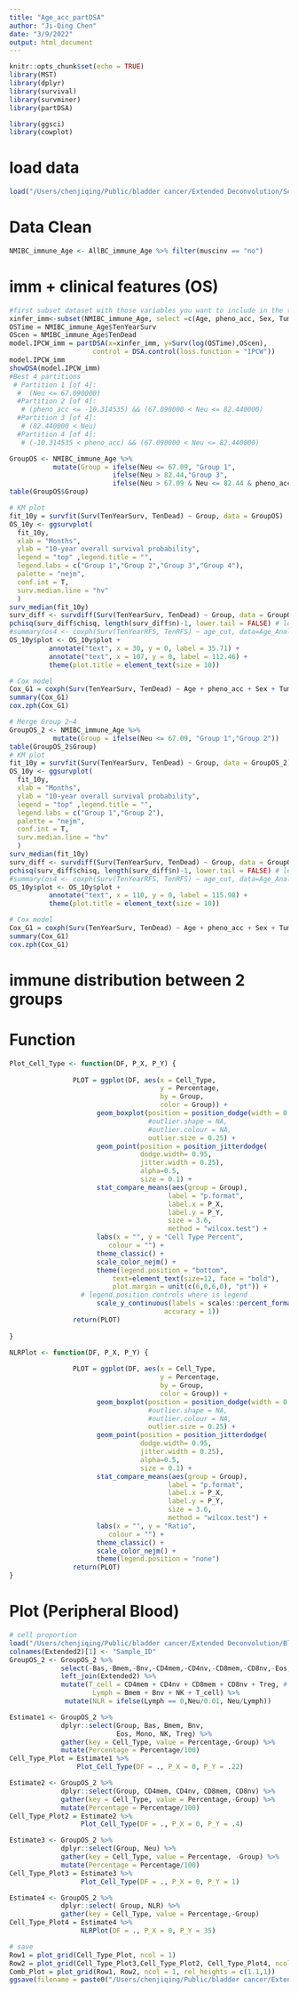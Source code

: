 ```yaml
---
title: "Age_acc_partDSA"
author: "Ji-Qing Chen"
date: "3/9/2022"
output: html_document
---
```


```r
knitr::opts_chunk$set(echo = TRUE)
library(MST)
library(dplyr)
library(survival)
library(survminer)
library(partDSA)

library(ggsci)
library(cowplot)
```

# load data
```r
load("/Users/chenjiqing/Public/bladder cancer/Extended Deconvolution/Script/SS_RPMM/BLCR_classed_cellprop.RData") # immune cell already winsorized
```

# Data Clean
```r
NMIBC_immune_Age <- AllBC_immune_Age %>% filter(muscinv == "no")
```

# imm + clinical features (OS)
```r
#first subset dataset with those variables you want to include in the tree
xinfer_imm<-subset(NMIBC_immune_Age, select =c(Age, pheno_acc, Sex, Tumor_grade, Smoking_status, BCG, Bnv, CD4mem, CD8mem, Neu, NK))
OSTime = NMIBC_immune_Age$TenYearSurv
OScen = NMIBC_immune_Age$TenDead
model.IPCW_imm = partDSA(x=xinfer_imm, y=Surv(log(OSTime),OScen),
                     control = DSA.control(loss.function = "IPCW"))
model.IPCW_imm
showDSA(model.IPCW_imm)
#Best 4 partitions
 # Partition 1 [of 4]:
  #  (Neu <= 67.090000)
  #Partition 2 [of 4]:
   # (pheno_acc <= -10.314535) && (67.090000 < Neu <= 82.440000)
  #Partition 3 [of 4]:
   # (82.440000 < Neu)
  #Partition 4 [of 4]:
   # (-10.314535 < pheno_acc) && (67.090000 < Neu <= 82.440000)

GroupOS <- NMIBC_immune_Age %>% 
           mutate(Group = ifelse(Neu <= 67.09, "Group 1", 
                          ifelse(Neu > 82.44,"Group 3",
                          ifelse(Neu > 67.09 & Neu <= 82.44 & pheno_acc > -10.31 , "Group 4","Group 2"))))
table(GroupOS$Group)

# KM plot
fit_10y = survfit(Surv(TenYearSurv, TenDead) ~ Group, data = GroupOS)
OS_10y <- ggsurvplot(
  fit_10y,
  xlab = "Months", 
  ylab = "10-year overall survival probability",
  legend = "top" ,legend.title = "", 
  legend.labs = c("Group 1","Group 2","Group 3","Group 4"),
  palette = "nejm",
  conf.int = T,
  surv.median.line = "hv"
  )
surv_median(fit_10y)
surv_diff <- survdiff(Surv(TenYearSurv, TenDead) ~ Group, data = GroupOS)
pchisq(surv_diff$chisq, length(surv_diff$n)-1, lower.tail = FALSE) # log-rank test p value
#summary(os4 <- coxph(Surv(TenYearRFS, TenRFS) ~ age_cut, data=Age_Analysis))
OS_10y$plot <- OS_10y$plot + 
          annotate("text", x = 30, y = 0, label = 35.71) +
          annotate("text", x = 107, y = 0, label = 112.46) +
          theme(plot.title = element_text(size = 10))

# Cox model
Cox_G1 = coxph(Surv(TenYearSurv, TenDead) ~ Age + pheno_acc + Sex + Tumor_grade + Smoking_status + BCG + Group, data = GroupOS)
summary(Cox_G1)
cox.zph(Cox_G1)

# Merge Group 2~4
GroupOS_2 <- NMIBC_immune_Age %>% 
           mutate(Group = ifelse(Neu <= 67.09, "Group 1","Group 2"))
table(GroupOS_2$Group)
# KM plot
fit_10y = survfit(Surv(TenYearSurv, TenDead) ~ Group, data = GroupOS_2)
OS_10y <- ggsurvplot(
  fit_10y,
  xlab = "Months", 
  ylab = "10-year overall survival probability",
  legend = "top" ,legend.title = "", 
  legend.labs = c("Group 1","Group 2"),
  palette = "nejm",
  conf.int = T,
  surv.median.line = "hv"
  )
surv_median(fit_10y)
surv_diff <- survdiff(Surv(TenYearSurv, TenDead) ~ Group, data = GroupOS_2)
pchisq(surv_diff$chisq, length(surv_diff$n)-1, lower.tail = FALSE) # log-rank test p value
#summary(os4 <- coxph(Surv(TenYearRFS, TenRFS) ~ age_cut, data=Age_Analysis))
OS_10y$plot <- OS_10y$plot + 
          annotate("text", x = 110, y = 0, label = 115.98) +
          theme(plot.title = element_text(size = 10))

# Cox model
Cox_G1 = coxph(Surv(TenYearSurv, TenDead) ~ Age + pheno_acc + Sex + Tumor_grade + Smoking_status + BCG + Group, data = GroupOS_2)
summary(Cox_G1)
cox.zph(Cox_G1)
```

# immune distribution between 2 groups
# Function
```r
Plot_Cell_Type <- function(DF, P_X, P_Y) {
                
                PLOT = ggplot(DF, aes(x = Cell_Type, 
                                      y = Percentage, 
                                      by = Group, 
                                      color = Group)) +
                      geom_boxplot(position = position_dodge(width = 0.95),
                                   #outlier.shape = NA, 
                                   #outlier.colour = NA, 
                                   outlier.size = 0.25) +
                      geom_point(position = position_jitterdodge(
                                 dodge.width= 0.95,
                                 jitter.width = 0.25), 
                                 alpha=0.5,
                                 size = 0.1) +
                      stat_compare_means(aes(group = Group), 
                                        label = "p.format",
                                        label.x = P_X, 
                                        label.y = P_Y, 
                                        size = 3.6, 
                                        method = "wilcox.test") +
                      labs(x = "", y = "Cell Type Percent", 
                         colour = "") +
                      theme_classic() +
                      scale_color_nejm() +
                      theme(legend.position = "bottom",
                          text=element_text(size=12, face = "bold"),
                          plot.margin = unit(c(6,0,6,0), "pt")) + 
                  # legend.position controls where is legend
                      scale_y_continuous(labels = scales::percent_format(
                                       accuracy = 1)) 
                return(PLOT)
                
}

NLRPlot <- function(DF, P_X, P_Y) {
                
                PLOT = ggplot(DF, aes(x = Cell_Type, 
                                      y = Percentage, 
                                      by = Group, 
                                      color = Group)) +
                      geom_boxplot(position = position_dodge(width = 0.95),
                                   #outlier.shape = NA, 
                                   #outlier.colour = NA, 
                                   outlier.size = 0.25) +
                      geom_point(position = position_jitterdodge(
                                 dodge.width= 0.95,
                                 jitter.width = 0.25), 
                                 alpha=0.5,
                                 size = 0.1) +
                      stat_compare_means(aes(group = Group), 
                                        label = "p.format",
                                        label.x = P_X, 
                                        label.y = P_Y, 
                                        size = 3.6, 
                                        method = "wilcox.test") +
                      labs(x = "", y = "Ratio", 
                         colour = "") +
                      theme_classic() +
                      scale_color_nejm() +
                      theme(legend.position = "none")
                return(PLOT)
}
```

# Plot (Peripheral Blood)
```r
# cell proportion
load("/Users/chenjiqing/Public/bladder cancer/Extended Deconvolution/Bladder_Extended_cell_proportion.RData")
colnames(Extended2)[1] <- "Sample_ID"
GroupOS_2 <- GroupOS_2 %>% 
             select(-Bas,-Bmem,-Bnv,-CD4mem,-CD4nv,-CD8mem,-CD8nv,-Eos,-Mono,-Neu,-NK,-Treg) %>%
             left_join(Extended2) %>%
             mutate(T_cell = CD4mem + CD4nv + CD8mem + CD8nv + Treg, # not show this one
                     Lymph = Bmem + Bnv + NK + T_cell) %>%
              mutate(NLR = ifelse(Lymph == 0,Neu/0.01, Neu/Lymph))

Estimate1 <- GroupOS_2 %>%
             dplyr::select(Group, Bas, Bmem, Bnv, 
                           Eos, Mono, NK, Treg) %>%
             gather(key = Cell_Type, value = Percentage,-Group) %>%
             mutate(Percentage = Percentage/100)
Cell_Type_Plot = Estimate1 %>%
                 Plot_Cell_Type(DF = ., P_X = 0, P_Y = .22)

Estimate2 <- GroupOS_2 %>%
             dplyr::select(Group, CD4mem, CD4nv, CD8mem, CD8nv) %>%
             gather(key = Cell_Type, value = Percentage,-Group) %>%
             mutate(Percentage = Percentage/100)
Cell_Type_Plot2 = Estimate2 %>%
                  Plot_Cell_Type(DF = ., P_X = 0, P_Y = .4)

Estimate3 <- GroupOS_2 %>%
             dplyr::select(Group, Neu) %>%
             gather(key = Cell_Type, value = Percentage, -Group) %>%
             mutate(Percentage = Percentage/100)
Cell_Type_Plot3 = Estimate3 %>%
                  Plot_Cell_Type(DF = ., P_X = 0, P_Y = 1)

Estimate4 <- GroupOS_2 %>%
             dplyr::select( Group, NLR) %>%
             gather(key = Cell_Type, value = Percentage,-Group)
Cell_Type_Plot4 = Estimate4 %>%
                  NLRPlot(DF = ., P_X = 0, P_Y = 35)

# save
Row1 = plot_grid(Cell_Type_Plot, ncol = 1)
Row2 = plot_grid(Cell_Type_Plot3,Cell_Type_Plot2, Cell_Type_Plot4, ncol = 3, rel_widths = c(1,3,1))
Comb_Plot = plot_grid(Row1, Row2, ncol = 1, rel_heights = c(1.1,1))
ggsave(filename = paste0("/Users/chenjiqing/Public/bladder cancer/Extended Deconvolution/Script/Survival tree/NMIBC_Blood.pdf"), plot = Comb_Plot, height = 9, width = 7.5)
```